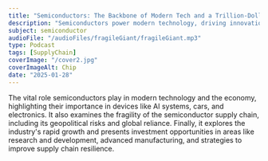 ```yaml
---
title: "Semiconductors: The Backbone of Modern Tech and a Trillion-Dollar Opportunity"
description: "Semiconductors power modern technology, driving innovation, economic growth, and investment opportunities in a rapidly evolving global market."
subject: semiconductor
audioFile: "/audioFiles/fragileGiant/fragileGiant.mp3"
type: Podcast
tags: [SupplyChain]
coverImage: "/cover2.jpg"
coverImageAlt: Chip
date: "2025-01-28"
---
```


The vital role semiconductors play in modern technology and the economy, highlighting their importance in devices like AI systems, cars, and electronics. It also examines the fragility of the semiconductor supply chain, including its geopolitical risks and global reliance. Finally, it explores the industry's rapid growth and presents investment opportunities in areas like research and development, advanced manufacturing, and strategies to improve supply chain resilience.
